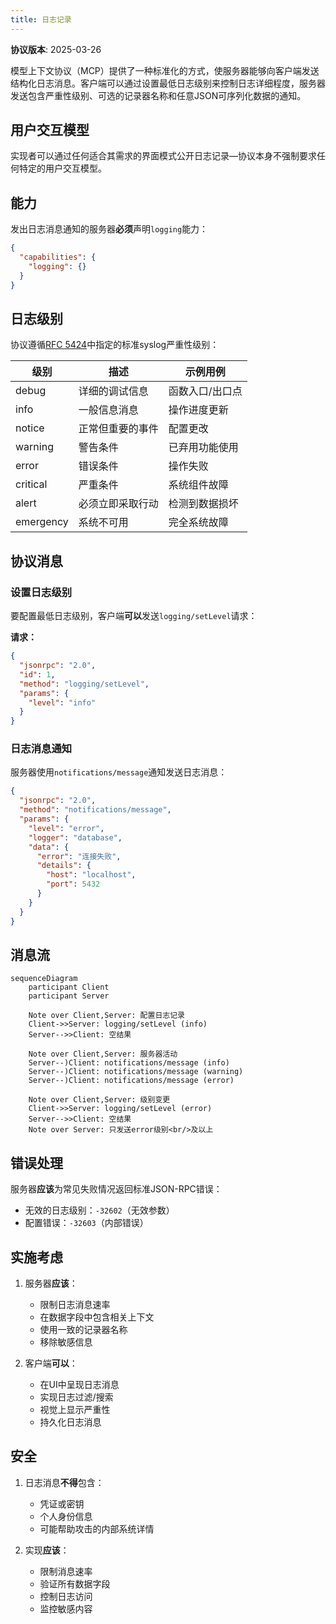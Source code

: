 ```yaml
---
title: 日志记录
---
```


<Info>**协议版本**: 2025-03-26</Info>

模型上下文协议（MCP）提供了一种标准化的方式，使服务器能够向客户端发送结构化日志消息。客户端可以通过设置最低日志级别来控制日志详细程度，服务器发送包含严重性级别、可选的记录器名称和任意JSON可序列化数据的通知。

## 用户交互模型

实现者可以通过任何适合其需求的界面模式公开日志记录&mdash;协议本身不强制要求任何特定的用户交互模型。

## 能力

发出日志消息通知的服务器**必须**声明`logging`能力：

```json
{
  "capabilities": {
    "logging": {}
  }
}
```

## 日志级别

协议遵循[RFC 5424](https://datatracker.ietf.org/doc/html/rfc5424#section-6.2.1)中指定的标准syslog严重性级别：

| 级别 | 描述 | 示例用例 |
| --------- | -------------------------------- | -------------------------- |
| debug | 详细的调试信息 | 函数入口/出口点 |
| info | 一般信息消息 | 操作进度更新 |
| notice | 正常但重要的事件 | 配置更改 |
| warning | 警告条件 | 已弃用功能使用 |
| error | 错误条件 | 操作失败 |
| critical | 严重条件 | 系统组件故障 |
| alert | 必须立即采取行动 | 检测到数据损坏 |
| emergency | 系统不可用 | 完全系统故障 |

## 协议消息

### 设置日志级别

要配置最低日志级别，客户端**可以**发送`logging/setLevel`请求：

**请求：**

```json
{
  "jsonrpc": "2.0",
  "id": 1,
  "method": "logging/setLevel",
  "params": {
    "level": "info"
  }
}
```

### 日志消息通知

服务器使用`notifications/message`通知发送日志消息：

```json
{
  "jsonrpc": "2.0",
  "method": "notifications/message",
  "params": {
    "level": "error",
    "logger": "database",
    "data": {
      "error": "连接失败",
      "details": {
        "host": "localhost",
        "port": 5432
      }
    }
  }
}
```

## 消息流

```mermaid
sequenceDiagram
    participant Client
    participant Server

    Note over Client,Server: 配置日志记录
    Client->>Server: logging/setLevel (info)
    Server-->>Client: 空结果

    Note over Client,Server: 服务器活动
    Server--)Client: notifications/message (info)
    Server--)Client: notifications/message (warning)
    Server--)Client: notifications/message (error)

    Note over Client,Server: 级别变更
    Client->>Server: logging/setLevel (error)
    Server-->>Client: 空结果
    Note over Server: 只发送error级别<br/>及以上
```

## 错误处理

服务器**应该**为常见失败情况返回标准JSON-RPC错误：

- 无效的日志级别：`-32602`（无效参数）
- 配置错误：`-32603`（内部错误）

## 实施考虑

1. 服务器**应该**：

   - 限制日志消息速率
   - 在数据字段中包含相关上下文
   - 使用一致的记录器名称
   - 移除敏感信息

2. 客户端**可以**：

   - 在UI中呈现日志消息
   - 实现日志过滤/搜索
   - 视觉上显示严重性
   - 持久化日志消息

## 安全

1. 日志消息**不得**包含：

   - 凭证或密钥
   - 个人身份信息
   - 可能帮助攻击的内部系统详情

2. 实现**应该**：

   - 限制消息速率
   - 验证所有数据字段
   - 控制日志访问
   - 监控敏感内容
